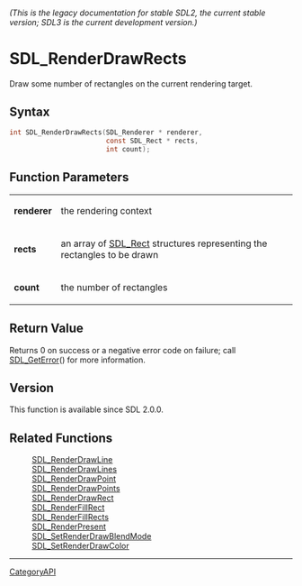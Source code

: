 ====== (This is the legacy documentation for stable SDL2, the current stable version; SDL3 is the current development version.) ======
= SDL_RenderDrawRects =

Draw some number of rectangles on the current rendering target.

== Syntax ==

<syntaxhighlight lang='c'>
int SDL_RenderDrawRects(SDL_Renderer * renderer,
                        const SDL_Rect * rects,
                        int count);
</syntaxhighlight>

== Function Parameters ==

{|
|'''renderer'''
|the rendering context
|-
|'''rects'''
|an array of [[SDL_Rect]] structures representing the rectangles to be drawn
|-
|'''count'''
|the number of rectangles
|}

== Return Value ==

Returns 0 on success or a negative error code on failure; call
[[SDL_GetError]]() for more information.

== Version ==

This function is available since SDL 2.0.0.

== Related Functions ==

:[[SDL_RenderDrawLine]]
:[[SDL_RenderDrawLines]]
:[[SDL_RenderDrawPoint]]
:[[SDL_RenderDrawPoints]]
:[[SDL_RenderDrawRect]]
:[[SDL_RenderFillRect]]
:[[SDL_RenderFillRects]]
:[[SDL_RenderPresent]]
:[[SDL_SetRenderDrawBlendMode]]
:[[SDL_SetRenderDrawColor]]

----
[[CategoryAPI]]


